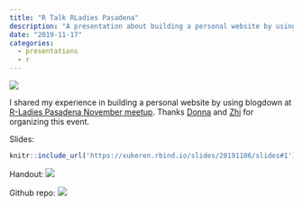 ```yaml
---
title: "R Talk RLadies Pasadena"
description: "A presentation about building a personal website by using blogdown"
date: "2019-11-17"
categories:
  - presentations
  - r
---
```


![](https://raw.githubusercontent.com/XUKEREN/Building-a-Personal-Website-Using-Blogdown/master/imgs/Rladies.jpeg)  


I shared my experience in building a personal website by using blogdown at [R-Ladies Pasadena November meetup](https://www.meetup.com/rladies-pasadena/events/265962563/). Thanks [Donna](https://twitter.com/CaltechChemLib) and [Zhi](https://twitter.com/zhiiiyang) for organizing this event.   

Slides:  

```r
knitr::include_url('https://xukeren.rbind.io/slides/20191106/slides#1')
```

Handout: [<img src="../../imgs/link.png" style="min-width:5%;max-width:30px;" alt=" " />](https://xukeren.rbind.io/html/building-a-personal-website-using-blogdown)  

Github repo: [<img src="../../imgs/github.svg" style="min-width:5%;max-width:30px;" alt=" " />](https://github.com/XUKEREN/Building-a-Personal-Website-Using-Blogdown)  